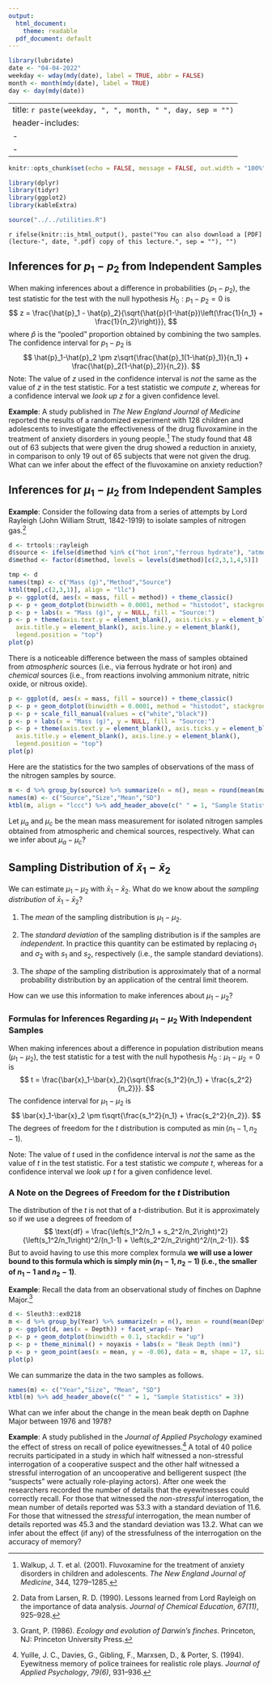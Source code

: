 ---
output:
  html_document:
    theme: readable
  pdf_document: default
---

```{r, echo = FALSE, message = FALSE}
library(lubridate)
date <- "04-04-2022"
weekday <- wday(mdy(date), label = TRUE, abbr = FALSE)
month <- month(mdy(date), label = TRUE)
day <- day(mdy(date))
```

---
title: `r paste(weekday, ", ", month, " ", day, sep = "")`
header-includes:
  - \usepackage{float}
  - \usepackage{booktabs}
---

```{r setup, include = FALSE}
knitr::opts_chunk$set(echo = FALSE, message = FALSE, out.width = "100%", fig.width = 9, fig.align = "center", cache = FALSE, dev = ifelse(knitr::is_html_output(), "png", "pdf"))
```

```{r packages}
library(dplyr)
library(tidyr)
library(ggplot2)
library(kableExtra)
```

```{r utilities}
source("../../utilities.R")
```

`r ifelse(knitr::is_html_output(), paste("You can also download a [PDF](lecture-", date, ".pdf) copy of this lecture.", sep = ""), "")`

## Inferences for $p_1-p_2$ from Independent Samples

When making inferences about a difference in probabilities ($p_1-p_2$), the test statistic for the test with the null hypothesis $H_0: p_1 - p_2 = 0$ is 
$$
  z = \frac{\hat{p}_1 - \hat{p}_2}{\sqrt{\hat{p}(1-\hat{p})\left(\frac{1}{n_1} + \frac{1}{n_2}\right)}},
$$
where $\hat{p}$ is the "pooled" proportion obtained by combining the two samples. The confidence interval for $p_1-p_2$ is 
$$
  \hat{p}_1-\hat{p}_2 \pm z\sqrt{\frac{\hat{p}_1(1-\hat{p}_1)}{n_1} + \frac{\hat{p}_2(1-\hat{p}_2)}{n_2}}.
$$
Note: The value of $z$ used in the confidence interval is *not* the same as the value of $z$ in the test statistic. For a test statistic we *compute* $z$, whereas for a confidence interval we *look up* $z$ for a given confidence level. 

**Example**: A study published in *The New England Journal of Medicine* reported the results of a randomized experiment with 128 children and adolescents to investigate the effectiveness of the drug fluvoxamine in the treatment of anxiety disorders in young people.[^walkup] The study found that 48 out of 63 subjects that were given the drug showed a reduction in anxiety, in comparison to only 19 out of 65 subjects that were not given the drug. What can we infer about the effect of the fluvoxamine on anxiety reduction? 

[^walkup]: Walkup, J. T. et al. (2001). Fluvoxamine for the treatment of anxiety disorders in children and adolescents. *The New England Journal of Medicine*, 344, 1279--1285.

\pagebreak

## Inferences for $\mu_1-\mu_2$ from Independent Samples

**Example**: Consider the following data from a series of attempts by Lord Rayleigh (John William Strutt, 1842-1919) to isolate samples of nitrogen gas.[^larson]
```{r, fig.height = 1.5}
d <- trtools::rayleigh
d$source <- ifelse(d$method %in% c("hot iron","ferrous hydrate"), "atmospheric", "chemical")
d$method <- factor(d$method, levels = levels(d$method)[c(2,3,1,4,5)])

tmp <- d
names(tmp) <- c("Mass (g)","Method","Source")
ktbl(tmp[,c(2,3,1)], align = "llc")
p <- ggplot(d, aes(x = mass, fill = method)) + theme_classic()
p <- p + geom_dotplot(binwidth = 0.0001, method = "histodot", stackgroups = TRUE)
p <- p + labs(x = "Mass (g)", y = NULL, fill = "Source:")
p <- p + theme(axis.text.y = element_blank(), axis.ticks.y = element_blank(), 
  axis.title.y = element_blank(), axis.line.y = element_blank(), 
  legend.position = "top")
plot(p)
```
There is a noticeable difference between the mass of samples obtained from *atmospheric* sources (i.e., via ferrous hydrate or hot iron) and *chemical* sources (i.e., from reactions involving ammonium nitrate, nitric oxide, or nitrous oxide).

```{r fig.height = 1.5}
p <- ggplot(d, aes(x = mass, fill = source)) + theme_classic()
p <- p + geom_dotplot(binwidth = 0.0001, method = "histodot", stackgroups = TRUE)
p <- p + scale_fill_manual(values = c("white","black"))
p <- p + labs(x = "Mass (g)", y = NULL, fill = "Source:")
p <- p + theme(axis.text.y = element_blank(), axis.ticks.y = element_blank(), 
  axis.title.y = element_blank(), axis.line.y = element_blank(), 
  legend.position = "top")
plot(p)
```
Here are the statistics for the two samples of observations of the mass of the nitrogen samples by source.
```{r}
m <- d %>% group_by(source) %>% summarize(n = n(), mean = round(mean(mass), 5), sd = round(sd(mass), 5))
names(m) <- c("Source","Size","Mean","SD")
ktbl(m, align = "lccc") %>% add_header_above(c(" " = 1, "Sample Statistics" = 3))
```
Let $\mu_a$ and $\mu_c$ be the mean mass measurement for isolated nitrogen samples obtained from atmospheric and chemical sources, respectively. What can we infer about $\mu_a - \mu_c$? 

[^larson]: Data from Larsen, R. D. (1990). Lessons learned from Lord Rayleigh on the importance of data analysis. *Journal of Chemical Education*, *67(11)*, 925--928.

\pagebreak

## Sampling Distribution of $\bar{x}_1-\bar{x}_2$

We can estimate $\mu_1-\mu_2$ with $\bar{x}_1-\bar{x}_2$. What do we know about the *sampling distribution* of $\bar{x}_1-\bar{x}_2$?

1. The *mean* of the sampling distribution is $\mu_1-\mu_2$.

2. The *standard deviation* of the sampling distribution is
\begin{equation*}
  \sqrt{\frac{\sigma_1^2}{n_1} + \frac{\sigma_2^2}{n_2}}
\end{equation*}
if the samples are *independent*. In practice this quantity can be estimated by replacing $\sigma_1$ and $\sigma_2$ with $s_1$ and $s_2$, respectively (i.e., the sample standard deviations).

3. The *shape* of the sampling distribution is approximately that of a normal probability distribution by an application of the central limit theorem.

How can we use this information to make inferences about $\mu_1-\mu_2$? 

### Formulas for Inferences Regarding $\mu_1-\mu_2$ With Independent Samples

When making inferences about a difference in population distribution means ($\mu_1-\mu_2$), the test statistic for a test with the null hypothesis $H_0:\mu_1 - \mu_2 = 0$ is  
$$
  t = \frac{\bar{x}_1-\bar{x}_2}{\sqrt{\frac{s_1^2}{n_1} + \frac{s_2^2}{n_2}}}.
$$
The confidence interval for $\mu_1-\mu_2$ is 
$$
  \bar{x}_1-\bar{x}_2 \pm t\sqrt{\frac{s_1^2}{n_1} + \frac{s_2^2}{n_2}}.
$$
The degrees of freedom for the $t$ distribution is computed as $\min(n_1-1,n_2-1)$. 

Note: The value of $t$ used in the confidence interval is *not* the same as the value of $t$ in the test statistic. For a test statistic we *compute* $t$, whereas for a confidence interval we *look up* $t$ for a given confidence level. 

### A Note on the Degrees of Freedom for the $t$ Distribution 

The distribution of the $t$ is not that of a $t$-distribution. But it is approximately so if we use a degrees of freedom of 
$$
  \text{df} = \frac{\left(s_1^2/n_1 + s_2^2/n_2\right)^2}{\left(s_1^2/n_1\right)^2/(n_1-1) + \left(s_2^2/n_2\right)^2/(n_2-1)}.
$$
But to avoid having to use this more complex formula **we will use a lower bound to this formula which is simply $\min(n_1-1,n_2-1)$ (i.e., the smaller of $n_1-1$ and $n_2-1$)**. 

\pagebreak

**Example**: Recall the data from an observational study of finches on Daphne Major.[^grant]
```{r, fig.height = 2.75}
d <- Sleuth3::ex0218
m <- d %>% group_by(Year) %>% summarize(n = n(), mean = round(mean(Depth),1), sd = round(sd(Depth),1))
p <- ggplot(d, aes(x = Depth)) + facet_wrap(~ Year)
p <- p + geom_dotplot(binwidth = 0.1, stackdir = "up")
p <- p + theme_minimal() + noyaxis + labs(x = "Beak Depth (mm)")
p <- p + geom_point(aes(x = mean, y = -0.06), data = m, shape = 17, size = 2)
plot(p)
```
We can summarize the data in the two samples as follows.
```{r}
names(m) <- c("Year","Size", "Mean", "SD")
ktbl(m) %>% add_header_above(c(" " = 1, "Sample Statistics" = 3))
```
What can we infer about the change in the mean beak depth on Daphne Major between 1976 and 1978?

[^grant]: Grant, P. (1986). *Ecology and evolution of Darwin's finches*. Princeton, NJ: Princeton University Press.

\pagebreak

**Example**: A study published in the *Journal of Applied Psychology* examined the effect of stress on recall of police eyewitnesses.[^yuille] A total of 40 police recruits participated in a study in which half witnessed a non-stressful interrogation of a cooperative suspect and the other half witnessed a stressful interrogation of an uncooperative and belligerent suspect (the "suspects" were actually role-playing actors). After one week the researchers recorded the number of details that the eyewitnesses could correctly recall. For those that witnessed the *non-stressful* interrogation, the mean number of details reported was 53.3 with a standard deviation of 11.6. For those that witnessed the *stressful* interrogation, the mean number of details reported was 45.3 and the standard deviation was 13.2. What can we infer about the effect (if any) of the stressfulness of the interrogation on the accuracy of memory? 

[^yuille]: Yuille, J. C., Davies, G., Gibling, F., Marxsen, D., & Porter, S. (1994). Eyewitness memory of police trainees for realistic role plays. *Journal of Applied Psychology*, *79(6)*, 931--936.
